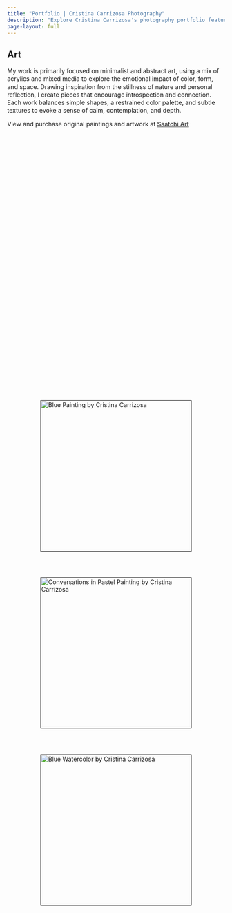 ```yaml
---
title: "Portfolio | Cristina Carrizosa Photography"
description: "Explore Cristina Carrizosa's photography portfolio featuring hospitality, lifestyle, and commercial projects."
page-layout: full
---
```


::: {.text-center .art-description}
# Art 

My work is primarily focused on minimalist and abstract art, using a mix of acrylics and mixed media to explore the emotional impact of color, form, and space. Drawing inspiration from the stillness of nature and personal reflection, I create pieces that encourage introspection and connection. Each work balances simple shapes, a restrained color palette, and subtle textures to evoke a sense of calm, contemplation, and depth.

View and purchase original paintings and artwork at [Saatchi Art](https://www.saatchiart.com/cristinacarrizosa?srsltid=AfmBOor7QF34xCyRj8s8SYTDANgva0d2FLMul333iss_B_u2kizqEZLg){target="_blank"}
:::

:::::: projects-grid
::: project-item
[![](images/art/art01.jpg){alt="Blue Painting by Cristina Carrizosa"}]()
:::

::: project-item
[![](images/art/art02.jpg){alt="Conversations in Pastel Painting by Cristina Carrizosa"}]()
:::

::: project-item
[![](images/art/art03.jpg){alt="Blue Watercolor by Cristina Carrizosa"}]()
:::

::::::

```{=html}
<style>
/* Art Description - Match Grid Width */
.art-description {
  max-width: 800px;
  margin: 0 auto;
  padding: 0rem;
}

.art-description p {
  line-height: 1.3 !important;
}

.art-description a {
  text-decoration: underline;
  color: var(--primary-color, #333);
  font-weight: 500;
}

.art-description a:hover {
  text-decoration: underline;
  opacity: 0.8;
}

/* Portfolio Grid - Clean Setup */
.projects-grid {
  display: flex;
  justify-content: center;
  align-items: center;
  gap: 2rem;
  min-height: 60vh;
  padding: 2rem;
  flex-wrap: wrap;
  max-width: 1200px;
  margin: 0 auto;
}

.project-item {
  display: flex;
  flex-direction: column;
  align-items: center;
}

.project-item a {
  display: block;
  text-decoration: none;
  color: inherit;
  margin-bottom: 0rem;
  border-radius: 0px !important;
}

.project-item img {
  height: 350px;
  aspect-ratio: 3/4 !important;
  object-fit: cover;
  border-radius: 0px !important;
  display: block;
  transition: none !important;
  transform: none !important;
}

.project-item img:hover {
  transform: none !important;
  transition: none !important;
}

.project-item h3 {
  font-family: 'Instrument Serif', Georgia, 'Times New Roman', serif;
  color: var(--primary-color);
  font-size: 1.2rem;
  font-weight: 400;
  margin: 0;
  text-align: center;
}

/* Responsive */
@media (max-width: 1024px) {
  .projects-grid {
    flex-direction: column;
    gap: 2rem;
    padding: 0 1rem;
  }
  
  .project-item {
    width: 100%;
  }
}
</style>
```
